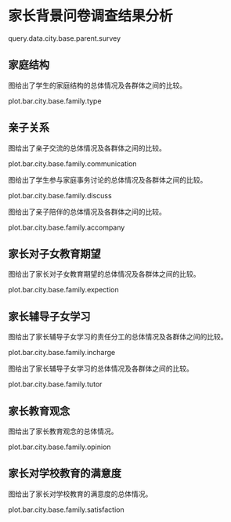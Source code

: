 <!--  chapter -->

\mytext

# 家长背景问卷调查结果分析

query.data.city.base.parent.survey


## 家庭结构

图\ref{fig: `r gio.R$GetPlotTitle("plot.bar.city.base.family.type")`}给出了学生的家庭结构\footnote{其中核心家庭指的是孩子平时和父亲、母亲或父母双方以及兄弟姐妹生活在一起的家庭。主干家庭指的是孩子平时和除了父亲、母亲、兄弟姐妹以外还有（外）祖父母一起生活的家庭。扩大家庭指的是孩子平时除父母、兄弟姐妹、（外）祖父母以外还有其他人一起生活的家庭。}的总体情况及各群体之间的比较。

plot.bar.city.base.family.type


## 亲子关系

图\ref{fig: `r gio.R$GetPlotTitle("plot.bar.city.base.family.communication")`}给出了亲子交流的总体情况及各群体之间的比较。

plot.bar.city.base.family.communication

图\ref{fig: `r gio.R$GetPlotTitle("plot.bar.city.base.family.discuss")`}给出了学生参与家庭事务讨论的总体情况及各群体之间的比较。

plot.bar.city.base.family.discuss

图\ref{fig: `r gio.R$GetPlotTitle("plot.bar.city.base.family.accompany")`}给出了亲子陪伴的总体情况及各群体之间的比较。

plot.bar.city.base.family.accompany


## 家长对子女教育期望

图\ref{fig: `r gio.R$GetPlotTitle("plot.bar.city.base.family.expection")`}给出了家长对子女教育期望的总体情况及各群体之间的比较。

plot.bar.city.base.family.expection


## 家长辅导子女学习

图\ref{fig: `r gio.R$GetPlotTitle("plot.bar.city.base.family.incharge")`}给出了家长辅导子女学习的责任分工的总体情况及各群体之间的比较。

plot.bar.city.base.family.incharge

图\ref{fig: `r gio.R$GetPlotTitle("plot.bar.city.base.family.tutor")`}给出了家长辅导子女学习的总体情况及各群体之间的比较。

plot.bar.city.base.family.tutor


## 家长教育观念

图\ref{fig: `r gio.R$GetPlotTitle("plot.bar.city.base.family.incharge")`}给出了家长教育观念的总体情况。

plot.bar.city.base.family.opinion

## 家长对学校教育的满意度

图\ref{fig: `r gio.R$GetPlotTitle("plot.bar.city.base.family.satisfaction")`}给出了家长对学校教育的满意度的总体情况。

plot.bar.city.base.family.satisfaction

\clearpage

<!--  end of chapter  -->
